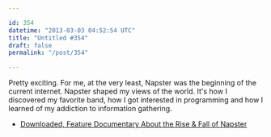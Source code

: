 ```yaml
---

id: 354
datetime: "2013-03-03 04:52:54 UTC"
title: "Untitled #354"
draft: false
permalink: "/post/354"

---
```


Pretty exciting. For me, at the very least, Napster was the beginning of the current internet. Napster shaped my views of the world. It's how I discovered my favorite band, how I got interested in programming and how I learned of my addiction to information gathering. 

 
 * [Downloaded, Feature Documentary About the Rise & Fall of Napster](http://laughingsquid.com/downloaded-feature-documentary-about-the-rise-fall-of-napster/)



